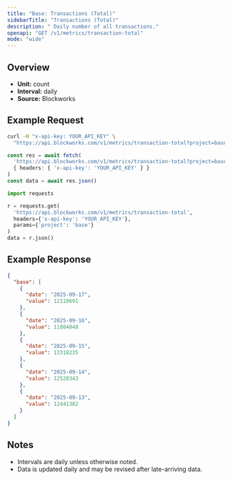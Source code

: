 ```yaml
---
title: "Base: Transactions (Total)"
sidebarTitle: "Transactions (Total)"
description: " Daily number of all transactions."
openapi: "GET /v1/metrics/transaction-total"
mode: "wide"
---
```


## Overview

- **Unit:** count
- **Interval:** daily
- **Source:** Blockworks

## Example Request

<CodeGroup>

```bash cURL
curl -H "x-api-key: YOUR_API_KEY" \
  "https://api.blockworks.com/v1/metrics/transaction-total?project=base"
```

```typescript TypeScript
const res = await fetch(
  'https://api.blockworks.com/v1/metrics/transaction-total?project=base',
  { headers: { 'x-api-key': 'YOUR_API_KEY' } }
)
const data = await res.json()
```

```python Python
import requests

r = requests.get(
  'https://api.blockworks.com/v1/metrics/transaction-total',
  headers={'x-api-key': 'YOUR_API_KEY'},
  params={'project': 'base'}
)
data = r.json()
```

</CodeGroup>

## Example Response

```json
{
  "base": [
    {
      "date": "2025-09-17",
      "value": 12110691
    },
    {
      "date": "2025-09-16",
      "value": 11804048
    },
    {
      "date": "2025-09-15",
      "value": 13318235
    },
    {
      "date": "2025-09-14",
      "value": 12528343
    },
    {
      "date": "2025-09-13",
      "value": 12441382
    }
  ]
}
```

## Notes
- Intervals are daily unless otherwise noted.
- Data is updated daily and may be revised after late-arriving data.